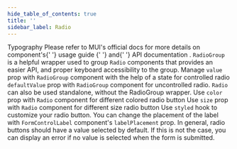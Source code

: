 ```yaml
---
hide_table_of_contents: true
title: ''
sidebar_label: Radio
---
```




<Grid container spacing={6}>
  <Grid item xs={12}>
    <Typography variant='h5'>Typography</Typography>
    <Typography variant='body2'>
      Please refer to MUI&#39;s official docs for more details on component&#39;s{' '}
      <Link href='https://mui.com/material-ui/react-radio-button/' target='_blank' rel='noopener noreferrer' className='no-underline'>
        usage guide
      </Link>{' '}
      and{' '}
      <Link href='https://mui.com/material-ui/react-radio-button/#api-2' target='_blank' rel='noopener noreferrer' className='no-underline'>
        API documentation
      </Link>
      .
    </Typography>
  </Grid>
  <Grid item xs={12}>
    <CardSnippet
      title='RadioGroup'
      code={SourceCodeRadioGroup}
    >
      <Typography className='mbe-2'>
        <code>RadioGroup</code> is a helpful wrapper used to group <code>Radio</code> components that provides an easier API, and proper keyboard accessibility to the group.
      </Typography>
      <RadioGroup />
    </CardSnippet>
  </Grid>
  <Grid item xs={12}>
    <CardSnippet
      title='Controlled and Uncontrolled'
      code={SourceCodeRadioControlledUncontrolled}
    >
      <Typography className='mbe-4'>
        Manage <code>value</code> prop with <code>RadioGroup</code> component with the help of a state for controlled radio <code>defaultValue</code> prop with <code>RadioGroup</code> component for uncontrolled radio.
      </Typography>
      <RadioControlledUncontrolled />
    </CardSnippet>
  </Grid>
  <Grid item xs={12} md={6}>
    <CardSnippet
      title='Standalone Radio Buttons'
      code={SourceCodeRadioStandalone}
    >
      <Typography className='mbe-2'>
        <code>Radio</code> can also be used standalone, without the RadioGroup wrapper.
      </Typography>
      <RadioStandalone />
    </CardSnippet>
  </Grid>
  <Grid item xs={12} md={6}>
    <CardSnippet
      title='Colors'
      code={SourceCodeRadioColor}
    >
      <Typography className='mbe-2'>
        Use <code>color</code> prop with <code>Radio</code> component for different colored radio button
      </Typography>
      <RadioColor />
    </CardSnippet>
  </Grid>
  <Grid item xs={12} md={6}>
    <CardSnippet
      title='Sizes'
      code={SourceCodeRadioSizes}
    >
      <Typography className='mbe-2'>
        Use <code>size</code> prop with <code>Radio</code> component for different size radio button
      </Typography>
      <RadioSizes />
    </CardSnippet>
  </Grid>
  <Grid item xs={12} md={6}>
    <CardSnippet
      title='Customized Radio'
      code={SourceCodeRadioCustomized}
    >
      <Typography className='mbe-2'>
        Use <code>styled</code> hook to customize your radio button.
      </Typography>
      <RadioCustomized />
    </CardSnippet>
  </Grid>
  <Grid item xs={12} md={6}>
    <CardSnippet
      title='Label Placement'
      code={SourceCodeRadioLabelPlacement}
    >
      <Typography className='mbe-4'>
        You can change the placement of the label with <code>FormControlLabel</code> component's <code>labelPlacement</code> prop.
      </Typography>
      <RadioLabelPlacement />
    </CardSnippet>
  </Grid>
  <Grid item xs={12} md={6}>
    <CardSnippet
      title='Show Error'
      code={SourceCodeRadioShowError}
    >
      <Typography className='mbe-4'>
        In general, radio buttons should have a value selected by default. If this is not the case, you can display an error if no value is selected when the form is submitted.
      </Typography>
      <RadioShowError />
    </CardSnippet>
  </Grid>
</Grid>